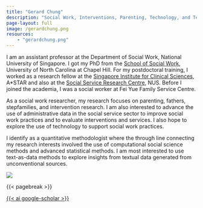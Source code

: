 ```yaml
---
title: "Gerard Chung"
description: "Social Work, Interventions, Parenting, Technology, and Text Analysis"
page-layout: full
image: /gerardchung.png
resources:
    - "gerardchung.png"
---
```


::: column-page-inset
::: column-page-inset-left
I am an assistant professor at the Department of Social Work, National University of Singapore. I got my PhD from the [School of Social Work](https://ssw.unc.edu/), University of North Carolina at Chapel Hill. For my postdoctoral training, I worked as a research fellow at the [Singapore Institute for Clinical Sciences](https://www.a-star.edu.sg/sics), A\*STAR and also at the [Social Service Research Centre](https://fass.nus.edu.sg/ssr/), NUS. Before I joined the academia, I was a social worker at Fei Yue Family Service Centre.

As a social work researcher, my research focuses on parenting, fathers, stepfamilies, and intervention research. I am also interested to advance the use of administrative data in the social service sector to improve social work practices and to evaluate interventions and services. I also hope to explore the use of technology to support social work practices. 

I identify as a quantitative methodologist where the through line connecting my research interests involved the use of computational social science methods and advanced statistical methods. I am most interested to use text-as-data methods to explore insights from textual data generated from unconventional sources.
:::

::: {.column-margin .column-container}
![](gerardchung.png){.rounded}
:::
:::

{{< pagebreak >}}

::: {.column-page-inset .text-center}
```{=html}
<a class="btn btn-outline-dark", href="https://twitter.com/GerardChung" target="_blank" rel="noopener noreferrer">
    <i class="bi bi-twitter" role='img' aria-label='Twitter'></i>
</a>

<a class="btn btn-outline-dark", href="https://github.com/gerardchung" target="_blank" rel="noopener noreferrer">
    <i class="bi bi-github" role='img' aria-label='Github'></i>
</a>

<a class="btn btn-outline-dark", href="https://www.linkedin.com/in/gerardchung/" target="_blank" rel="noopener noreferrer">
    <i class="bi bi-linkedin" role='img' aria-label='LinkedIn'></i>
</a>

<a class="btn btn-outline-dark", href="https://scholar.google.com/citations?user=9aeYOx8AAAAJ&hl=en&inst=3212728378801010220" target="_blank" rel="noopener noreferrer"> {{< ai google-scholar >}}
    <i class="ai ai-google-scholar" role='img' aria-label='Google Scholar'></i>
</a>

<a class="btn btn-outline-dark", href="mailto:gcsk1982@gmail.com" target="_blank" rel="noopener noreferrer">
    <i class="ai bi-envelope" role='img' aria-label='email'></i>
</a>
```
:::
